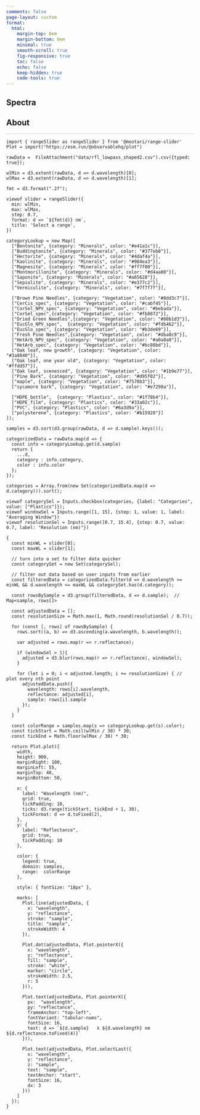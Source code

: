 ```yaml
---
comments: false
page-layout: custom
format:
  html:
    margin-top: 0em
    margin-bottom: 0em
    minimal: true
    smooth-scroll: true
    fig-responsive: true
    toc: false
    echo: false
    keep-hidden: true
    code-tools: true
---
```



:::: {.hero-small .hero-gradient .hero-clouds}
::: {.container}
# **Spectra**
:::
::::


:::: {.container}
::: {.about .px-md-7 .py-3 style="border-bottom: 1px solid #C8C7C7;"} 

# About

::: 
::: {.plots .py-3}


```ojs
import { rangeSlider as rangeSlider } from '@mootari/range-slider'
Plot = import("https://esm.run/@observablehq/plot")

```

```ojs
rawData =  FileAttachment("data/rfl_lowpass_shaped2.csv").csv({typed: true});
```

```ojs
wlMin = d3.extent(rawData, d => d.wavelength)[0];
wlMax = d3.extent(rawData, d => d.wavelength)[1];

fmt = d3.format(".2f");

viewof slider = rangeSlider({
  min: wlMin,
  max: wlMax,
  step: 0.7,
  format: d => `${fmt(d)} nm`,
  title: 'Select a range',
})
```

```ojs
categoryLookup = new Map([
  ["Bentonite", {category: "Minerals", color: "#e41a1c"}], 
  ["Buddingtonite", {category: "Minerals", color: "#377eb8"}], 
  ["Hectorite", {category: "Minerals", color: "#4daf4a"}],  
  ["Kaolinite", {category: "Minerals", color: "#984ea3"}], 
  ["Magnesite", {category: "Minerals", color: "#ff7f00"}], 
  ["Montmorillonite", {category: "Minerals", color: "#d4aa00"}], 
  ["Saponite", {category: "Minerals", color: "#a65628"}], 
  ["Sepiolite", {category: "Minerals", color: "#e377c2"}], 
  ["Vermiculite", {category: "Minerals", color: "#7f7f7f"}],  

  ["Brown Pine Needles", {category: "Vegetation", color: "#8dd3c7"}],
  ["CerCis_spec", {category: "Vegetation", color: "#cabf45"}],  
  ["CorSel_NPV_spec", {category: "Vegetation", color: "#bebada"}],
  ["CorSel_spec",{category: "Vegetation", color: "#fb8072"}],
  ["Dried Green Needles",{category: "Vegetation", color: "#80b1d3"}],
  ["EucGlo_NPV_spec",  {category: "Vegetation", color: "#fdb462"}],
  ["EucGlo_spec", {category: "Vegetation", color: "#b3de69"}],
  ["Fresh Pine Needles",{category: "Vegetation", color: "#dba0c9"}],
  ["HetArb_NPV_spec", {category: "Vegetation", color: "#a0a0a0"}], 
  ["HetArb_spec", {category: "Vegetation", color: "#bc80bd"}],
  ["Oak leaf, new growth", {category: "Vegetation", color: "#3a8040"}],  
  ["Oak leaf, one year old", {category: "Vegetation", color: "#ffdd57"}],
  ["Oak leaf, scenesced", {category: "Vegetation", color: "#1b9e77"}],
  ["Pine Bark", {category: "Vegetation", color: "#d95f02"}],
  ["maple", {category: "Vegetation", color: "#7570b3"}],
  ["sycamore bark", {category: "Vegetation", color: "#e7298a"}],

  ["HDPE_bottle",  {category: "Plastics", color: "#1f78b4"}], 
  ["HDPE_film", {category: "Plastics", color: "#33a02c"}], 
  ["PVC", {category: "Plastics", color: "#6a3d9a"}],
  ["polysterene", {category: "Plastics", color: "#b15928"}]   
]);
```

```ojs
samples = d3.sort(d3.group(rawData, d => d.sample).keys());

categorizedData = rawData.map(d => {
  const info = categoryLookup.get(d.sample)
  return {
    ...d,
    category : info.category,  
    color : info.color               
  };
});

categories = Array.from(new Set(categorizedData.map(d => d.category))).sort();
```

```ojs
viewof categorySel = Inputs.checkbox(categories, {label: "Categories", value: ["Plastics"]});
viewof windowSel = Inputs.range([1, 15], {step: 1, value: 1, label: "Averaging Window"})
viewof resolutionSel = Inputs.range([0.7, 15.4], {step: 0.7, value: 0.7, label: "Resolution (nm)"})
```

```ojs
{
  const minWL = slider[0];
  const maxWL = slider[1];

  // turn into a set to filter data quicker
  const categorySet = new Set(categorySel);

  // filter out data based on user inputs from earlier
  const filteredData = categorizedData.filter(d => d.wavelength >= minWL && d.wavelength <= maxWL && categorySet.has(d.category));

  const rowsBySample = d3.group(filteredData, d => d.sample);  // Map<sample, rows[]>

  const adjustedData = [];
  const resolutionSize = Math.max(1, Math.round(resolutionSel / 0.7)); 

  for (const [, rows] of rowsBySample) {
    rows.sort((a, b) => d3.ascending(a.wavelength, b.wavelength));

    var adjusted = rows.map(r => r.reflectance);

    if (windowSel > 1){
      adjusted = d3.blur(rows.map(r => r.reflectance), windowSel);    
    }

    for (let i = 0; i < adjusted.length; i += resolutionSize) { // plot every nth point
      adjustedData.push({
        wavelength: rows[i].wavelength,    
        reflectance: adjusted[i],            
        sample: rows[i].sample
      });
    }
  }

  const colorRange = samples.map(s => categoryLookup.get(s).color);
  const tickStart = Math.ceil(wlMin / 30) * 30;
  const tickEnd = Math.floor(wlMax / 30) * 30;

  return Plot.plot({
    width,
    height: 900,
    marginRight: 100,
    marginLeft: 55,   
    marginTop: 40,   
    marginBottom: 50,

    x: {
      label: "Wavelength (nm)",
      grid: true,
      tickPadding: 10,
      ticks: d3.range(tickStart, tickEnd + 1, 30),
      tickFormat: d => d.toFixed(2),
    },
    y: {
      label: "Reflectance",
      grid: true,
      tickPadding: 10
    },

    color: {
      legend: true,
      domain: samples,  
      range:  colorRange 
    },

    style: { fontSize: "18px" },

    marks: [
      Plot.line(adjustedData, {
        x: "wavelength",
        y: "reflectance", 
        stroke: "sample",
        title: "sample",
        strokeWidth: 4
      }),

      Plot.dot(adjustedData, Plot.pointerX({
        x: "wavelength",      
        y: "reflectance",    
        fill: "sample",
        stroke: "white",
        marker: "circle",
        strokeWidth: 2.5,
        r: 5
      })),

      Plot.text(adjustedData, Plot.pointerX({
        px:  "wavelength",  
        py: "reflectance",      
        frameAnchor: "top-left",     
        fontVariant: "tabular-nums",  
        fontSize: 16,
        text: d => `${d.sample}   λ ${d.wavelength} nm    ${d.reflectance.toFixed(4)}`
      })),

      Plot.text(adjustedData, Plot.selectLast({
        x: "wavelength",
        y: "reflectance",
        z: "sample",
        text: "sample",
        textAnchor: "start",
        fontSize: 16,
        dx: 3
      }))
    ]
  });
}
```
:::
::::

